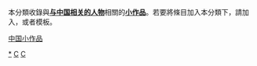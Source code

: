 {{Catnav|頁面分類|人物|各國人物|中国相关的人物}}
{{hiddencat}}
本分類收錄與'''[[:Category:与中国相关的人物|与中国相关的人物]]'''相關的'''[[Wikipedia:小作品|小作品]]'''。若要將條目加入本分類下，請加入'''{{tl|China-bio-stub}}'''，或者'''{{tl|中國人物小作品}}'''模板。

[[Category:与中国相关的人物|*]]
[[Category:東亞人物小作品|C]]
[[Category:亚洲人物小作品|C]]
[[cat:中国小作品|]]